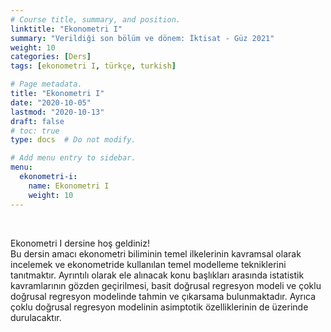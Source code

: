 ```yaml
---
# Course title, summary, and position.
linktitle: "Ekonometri I"
summary: "Verildiği son bölüm ve dönem: İktisat - Güz 2021"
weight: 10
categories: [Ders]
tags: [ekonometri I, türkçe, turkish]

# Page metadata.
title: "Ekonometri I"
date: "2020-10-05"
lastmod: "2020-10-13"
draft: false
# toc: true
type: docs  # Do not modify.

# Add menu entry to sidebar.
menu:
  ekonometri-i:
    name: Ekonometri I
    weight: 10
---
```


<br>

Ekonometri I dersine hoş geldiniz!  
Bu dersin amacı ekonometri biliminin temel ilkelerinin kavramsal olarak incelemek ve ekonometride kullanılan temel modelleme tekniklerini tanıtmaktır. Ayrıntılı olarak ele alınacak konu başlıkları arasında istatistik kavramlarının gözden geçirilmesi, basit doğrusal regresyon modeli ve çoklu doğrusal regresyon modelinde tahmin ve çıkarsama bulunmaktadır. Ayrıca çoklu doğrusal regresyon modelinin asimptotik özelliklerinin de üzerinde durulacaktır.

